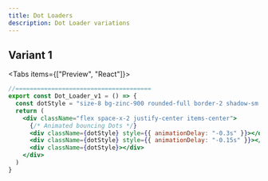 ```yaml
---
title: Dot Loaders
description: Dot Loader variations
---
```



## Variant 1

<Tabs items={["Preview", "React"]}>
  <Tab value="Preview">
  <div className="flex-row-center pt-4">
    <Dot_Loader_v1 />
  </div>
  </Tab>
  <Tab value="React">

```jsx
//======================================
export const Dot_Loader_v1 = () => {
  const dotStyle = "size-8 bg-zinc-900 rounded-full border-2 shadow-sm animate-bounce dark:bg-zinc-50"
  return (
    <div className="flex space-x-2 justify-center items-center">
      {/* Animated bouncing Dots */}
      <div className={dotStyle} style={{ animationDelay: "-0.3s" }}></div>
      <div className={dotStyle} style={{ animationDelay: "-0.15s" }}></div>
      <div className={dotStyle}></div>
    </div>
  )
}
```

</Tab>
</Tabs>
